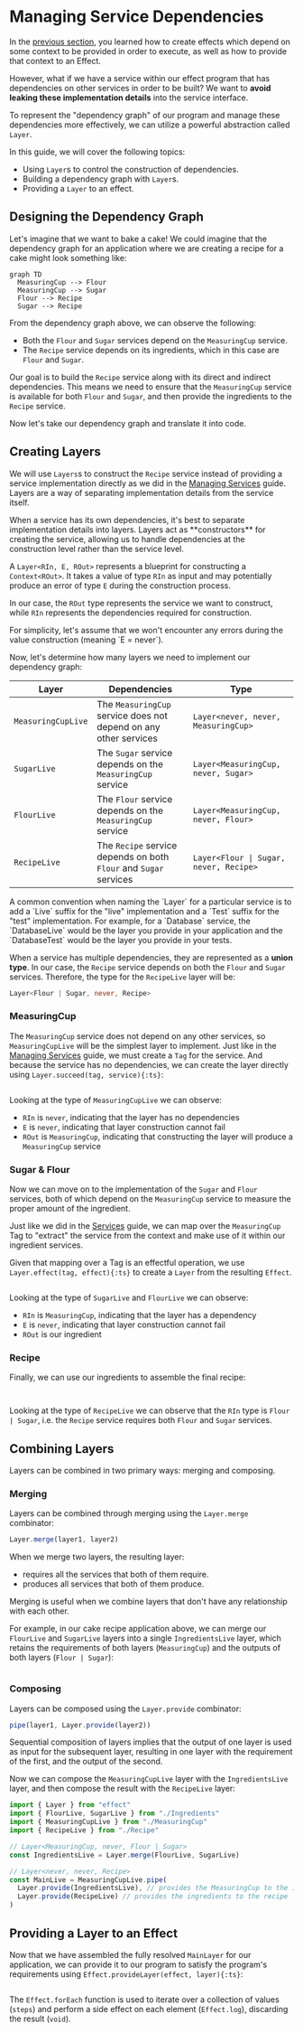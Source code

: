 
# Managing Service Dependencies

In the [previous section](services), you learned how to create effects which depend on some context to be provided in order to execute, as well as how to provide that context to an Effect.

However, what if we have a service within our effect program that has dependencies on other services in order to be built? We want to **avoid leaking these implementation details** into the service interface.

To represent the "dependency graph" of our program and manage these dependencies more effectively, we can utilize a powerful abstraction called `Layer`.

In this guide, we will cover the following topics:

- Using `Layer`s to control the construction of dependencies.
- Building a dependency graph with `Layer`s.
- Providing a `Layer` to an effect.

## Designing the Dependency Graph

Let's imagine that we want to bake a cake! We could imagine that the dependency graph for an application where we are creating a recipe for a cake might look something like:

```mermaid
graph TD
  MeasuringCup --> Flour
  MeasuringCup --> Sugar
  Flour --> Recipe
  Sugar --> Recipe
```

From the dependency graph above, we can observe the following:

- Both the `Flour` and `Sugar` services depend on the `MeasuringCup` service.
- The `Recipe` service depends on its ingredients, which in this case are `Flour` and `Sugar`.

Our goal is to build the `Recipe` service along with its direct and indirect dependencies. This means we need to ensure that the `MeasuringCup` service is available for both `Flour` and `Sugar`, and then provide the ingredients to the `Recipe` service.

Now let's take our dependency graph and translate it into code.

## Creating Layers

We will use `Layers`s to construct the `Recipe` service instead of providing a service implementation directly as we did in the [Managing Services](services) guide.
Layers are a way of separating implementation details from the service itself.

<Idea>
  When a service has its own dependencies, it's best to separate implementation
  details into layers. Layers act as **constructors** for creating the service,
  allowing us to handle dependencies at the construction level rather than the
  service level.
</Idea>

A `Layer<RIn, E, ROut>` represents a blueprint for constructing a `Context<ROut>`. It takes a value of type `RIn` as input and may potentially produce an error of type `E` during the construction process.

In our case, the `ROut` type represents the service we want to construct, while `RIn` represents the dependencies required for construction.

<Info>
  For simplicity, let's assume that we won't encounter any errors during the
  value construction (meaning `E = never`).
</Info>

Now, let's determine how many layers we need to implement our dependency graph:

| **Layer**          | **Dependencies**                                                  | **Type**                               |
| ------------------ | ----------------------------------------------------------------- | -------------------------------------- |
| `MeasuringCupLive` | The `MeasuringCup` service does not depend on any other services  | `Layer<never, never, MeasuringCup>`    |
| `SugarLive`        | The `Sugar` service depends on the `MeasuringCup` service         | `Layer<MeasuringCup, never, Sugar>`    |
| `FlourLive`        | The `Flour` service depends on the `MeasuringCup` service         | `Layer<MeasuringCup, never, Flour>`    |
| `RecipeLive`       | The `Recipe` service depends on both `Flour` and `Sugar` services | `Layer<Flour \| Sugar, never, Recipe>` |

<Idea>
  A common convention when naming the `Layer` for a particular service is to add
  a `Live` suffix for the "live" implementation and a `Test` suffix for the
  "test" implementation. For example, for a `Database` service, the
  `DatabaseLive` would be the layer you provide in your application and the
  `DatabaseTest` would be the layer you provide in your tests.
</Idea>

When a service has multiple dependencies, they are represented as a **union type**. In our case, the `Recipe` service depends on both the `Flour` and `Sugar` services.
Therefore, the type for the `RecipeLive` layer will be:

```ts /Flour | Sugar/
Layer<Flour | Sugar, never, Recipe>
```

### MeasuringCup

The `MeasuringCup` service does not depend on any other services, so `MeasuringCupLive` will be the simplest layer to implement.
Just like in the [Managing Services](services) guide, we must create a `Tag` for the service.
And because the service has no dependencies, we can create the layer directly using `Layer.succeed(tag, service){:ts}`:

```ts filename="MeasuringCup.ts" file=<rootDir>/src/guide/context-management/layers/MeasuringCup.ts

```

Looking at the type of `MeasuringCupLive` we can observe:

- `RIn` is `never`, indicating that the layer has no dependencies
- `E` is `never`, indicating that layer construction cannot fail
- `ROut` is `MeasuringCup`, indicating that constructing the layer will produce a `MeasuringCup` service

### Sugar & Flour

Now we can move on to the implementation of the `Sugar` and `Flour` services, both of which depend on the `MeasuringCup` service to measure the proper amount of the ingredient.

Just like we did in the [Services](services#using-the-service) guide, we can map over the `MeasuringCup` Tag to "extract" the service from the context and make use of it within our ingredient services.

Given that mapping over a Tag is an effectful operation, we use `Layer.effect(tag, effect){:ts}` to create a `Layer` from the resulting `Effect`.

```ts filename="Ingredients.ts" file=<rootDir>/src/guide/context-management/layers/Ingredients.ts

```

Looking at the type of `SugarLive` and `FlourLive` we can observe:

- `RIn` is `MeasuringCup`, indicating that the layer has a dependency
- `E` is `never`, indicating that layer construction cannot fail
- `ROut` is our ingredient

### Recipe

Finally, we can use our ingredients to assemble the final recipe:

<Tabs>
<Tab>

```ts filename="Recipe.ts" file=<rootDir>/src/guide/context-management/layers/Recipe.ts

```

</Tab>
<Tab>

```ts filename="Recipe.ts" file=<rootDir>/src/guide/context-management/layers/Recipe-gen.ts

```

</Tab>
</Tabs>

Looking at the type of `RecipeLive` we can observe that the `RIn` type is `Flour | Sugar`, i.e. the `Recipe` service requires both `Flour` and `Sugar` services.

## Combining Layers

Layers can be combined in two primary ways: merging and composing.

### Merging

Layers can be combined through merging using the `Layer.merge` combinator:

```ts
Layer.merge(layer1, layer2)
```

When we merge two layers, the resulting layer:

- requires all the services that both of them require.
- produces all services that both of them produce.

Merging is useful when we combine layers that don't have any relationship with each other.

For example, in our cake recipe application above, we can merge our `FlourLive` and `SugarLive` layers
into a single `IngredientsLive` layer, which retains the requirements of both layers (`MeasuringCup`) and the outputs of both layers (`Flour | Sugar`):

```ts filename="index.ts" file=<rootDir>/src/guide/context-management/layers/index.ts

```

### Composing

Layers can be composed using the `Layer.provide` combinator:

```ts
pipe(layer1, Layer.provide(layer2))
```

Sequential composition of layers implies that the output of one layer is used as input for the subsequent layer,
resulting in one layer with the requirement of the first, and the output of the second.

Now we can compose the `MeasuringCupLive` layer with the `IngredientsLive` layer, and then compose the result with the `RecipeLive` layer:

```ts filename="index.ts" file=<rootDir>/src/guide/context-management/layers/index2.ts
import { Layer } from "effect"
import { FlourLive, SugarLive } from "./Ingredients"
import { MeasuringCupLive } from "./MeasuringCup"
import { RecipeLive } from "./Recipe"

// Layer<MeasuringCup, never, Flour | Sugar>
const IngredientsLive = Layer.merge(FlourLive, SugarLive)

// Layer<never, never, Recipe>
const MainLive = MeasuringCupLive.pipe(
  Layer.provide(IngredientsLive), // provides the MeasuringCup to the ingredients
  Layer.provide(RecipeLive) // provides the ingredients to the recipe
)
```

## Providing a Layer to an Effect

Now that we have assembled the fully resolved `MainLayer` for our application,
we can provide it to our program to satisfy the program's requirements using `Effect.provideLayer(effect, layer){:ts}`:

<Tabs>
<Tab>

```ts filename="index.ts" {27} file=<rootDir>/src/guide/context-management/layers/index-pipe.ts

```

The `Effect.forEach` function is used to iterate over a collection of values (`steps`) and perform a side effect on each element (`Effect.log`), discarding the result (`void`).

</Tab>
<Tab>

```ts filename="index.ts" {25} file=<rootDir>/src/guide/context-management/layers/index-gen.ts

```

</Tab>
</Tabs>
